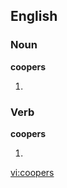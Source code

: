 ==English==

===Noun===
'''coopers'''

# {{obsolete}} {{plural of|[[cooper]]}}

===Verb===
'''coopers'''

# {{obsolete}} {{third-person singular of|[[cooper]]}}

[[vi:coopers]]